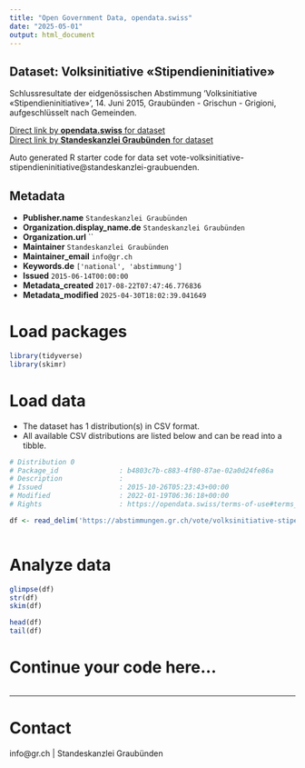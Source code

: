 ```yaml
---
title: "Open Government Data, opendata.swiss"
date: "2025-05-01"
output: html_document
---
```


## Dataset: Volksinitiative  «Stipendieninitiative»

Schlussresultate der eidgenössischen Abstimmung 'Volksinitiative  «Stipendieninitiative»', 14. Juni 2015, Graubünden - Grischun - Grigioni, aufgeschlüsselt nach Gemeinden.

[Direct link by **opendata.swiss** for dataset](https://opendata.swiss/de/dataset/volksinitiative-stipendieninitiative)<br>
[Direct link by **Standeskanzlei Graubünden** for dataset](https://abstimmungen.gr.ch/vote/volksinitiative-stipendieninitiative/data)

Auto generated R starter code for data set vote-volksinitiative-stipendieninitiative@standeskanzlei-graubuenden.

## Metadata

- **Publisher.name** `Standeskanzlei Graubünden`
- **Organization.display_name.de** `Standeskanzlei Graubünden`
- **Organization.url** ``
- **Maintainer** `Standeskanzlei Graubünden`
- **Maintainer_email** `info@gr.ch`
- **Keywords.de** `['national', 'abstimmung']`
- **Issued** `2015-06-14T00:00:00`
- **Metadata_created** `2017-08-22T07:47:46.776836`
- **Metadata_modified** `2025-04-30T18:02:39.041649`


# Load packages

```r

library(tidyverse)
library(skimr)

```

# Load data

-   The dataset has 1 distribution(s) in CSV format.
-   All available CSV distributions are listed below and can be read into a tibble.

```r

# Distribution 0
# Package_id               : b4803c7b-c883-4f80-87ae-02a0d24fe86a
# Description              : 
# Issued                   : 2015-10-26T05:23:43+00:00
# Modified                 : 2022-01-19T06:36:18+00:00
# Rights                   : https://opendata.swiss/terms-of-use#terms_by

df <- read_delim('https://abstimmungen.gr.ch/vote/volksinitiative-stipendieninitiative/data-csv')



```

# Analyze data

```r

glimpse(df)
str(df)
skim(df)

head(df)
tail(df)

```

# Continue your code here...

```r

```

------------------------------------------------------------------------

# Contact

info@gr.ch | Standeskanzlei Graubünden
